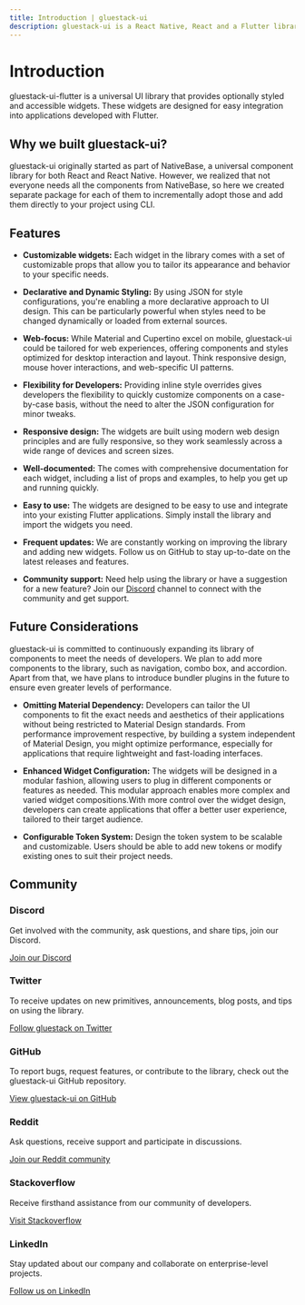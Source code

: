 ```yaml
---
title: Introduction | gluestack-ui
description: gluestack-ui is a React Native, React and a Flutter library that provides universal, styled, and accessible components.
---
```



<Meta title="Overview/Introduction" />

# Introduction

gluestack-ui-flutter is a universal UI library that provides optionally styled and accessible widgets. These widgets are designed for easy integration into applications developed with Flutter.

## Why we built gluestack-ui?

gluestack-ui originally started as part of NativeBase, a universal component library for both React and React Native. However, we realized that not everyone needs all the components from NativeBase, so here we created separate package for each of them to incrementally adopt those and add them directly to your project using CLI.

## Features

- **Customizable widgets:** Each widget in the library comes with a set of customizable props that allow you to tailor its appearance and behavior to your specific needs.

- **Declarative and Dynamic Styling:** By using JSON for style configurations, you're enabling a more declarative approach to UI design. This can be particularly powerful when styles need to be changed dynamically or loaded from external sources.

- **Web-focus:** While Material and Cupertino excel on mobile, gluestack-ui could be tailored for web experiences, offering components and styles optimized for desktop interaction and layout. Think responsive design, mouse hover interactions, and web-specific UI patterns.

- **Flexibility for Developers:** Providing inline style overrides gives developers the flexibility to quickly customize components on a case-by-case basis, without the need to alter the JSON configuration for minor tweaks.

- **Responsive design:** The widgets are built using modern web design principles and are fully responsive, so they work seamlessly across a wide range of devices and screen sizes.

- **Well-documented:** The comes with comprehensive documentation for each widget, including a list of props and examples, to help you get up and running quickly.

- **Easy to use:** The widgets are designed to be easy to use and integrate into your existing Flutter applications. Simply install the library and import the widgets you need.

- **Frequent updates:** We are constantly working on improving the library and adding new widgets. Follow us on GitHub to stay up-to-date on the latest releases and features.

- **Community support:** Need help using the library or have a suggestion for a new feature? Join our [Discord](https://discord.com/invite/95qQ84nf6f) channel to connect with the community and get support.

## Future Considerations

gluestack-ui is committed to continuously expanding its library of components to meet the needs of developers. We plan to add more components to the library, such as navigation, combo box, and accordion. Apart from that, we have plans to introduce bundler plugins in the future to ensure even greater levels of performance.

- **Omitting Material Dependency:** Developers can tailor the UI components to fit the exact needs and aesthetics of their applications without being restricted to Material Design standards. From performance improvement respective, by building a system independent of Material Design, you might optimize performance, especially for applications that require lightweight and fast-loading interfaces.

- **Enhanced Widget Configuration:** The widgets will be designed in a modular fashion, allowing users to plug in different components or features as needed. This modular approach enables more complex and varied widget compositions.With more control over the widget design, developers can create applications that offer a better user experience, tailored to their target audience.

- **Configurable Token System:** Design the token system to be scalable and customizable. Users should be able to add new tokens or modify existing ones to suit their project needs.

## Community

### Discord

Get involved with the community, ask questions, and share tips, join our Discord.

[Join our Discord](https://discord.gg/95qQ84nf6f)

### Twitter

To receive updates on new primitives, announcements, blog posts, and tips on using the library.

[Follow gluestack on Twitter](https://twitter.com/gluestack)

### GitHub

To report bugs, request features, or contribute to the library, check out the gluestack-ui GitHub repository.

[View gluestack-ui on GitHub](https://github.com/gluestack/gluestack-ui)

### Reddit

Ask questions, receive support and participate in discussions.

[Join our Reddit community](https://github.com/gluestack/gluestack-ui)

### Stackoverflow

Receive firsthand assistance from our community of developers.

[Visit Stackoverflow](https://stackoverflow.com/questions/tagged/gluestack)

### LinkedIn

Stay updated about our company and collaborate on enterprise-level projects.

[Follow us on LinkedIn](https://www.linkedin.com/company/gluestackio/)
